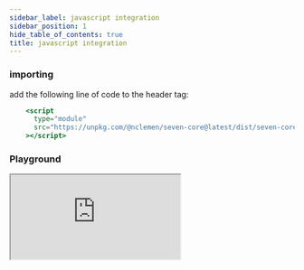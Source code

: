 ```yaml
---
sidebar_label: javascript integration
sidebar_position: 1
hide_table_of_contents: true
title: javascript integration
---
```


<h3>importing</h3>

add the following line of code to the header tag:
```jsx title="main.js"
    <script
      type="module"
      src="https://unpkg.com/@nclemen/seven-core@latest/dist/seven-core/seven-core.esm.js"
    ></script>
```

<h3>Playground</h3>

<iframe src="https://codesandbox.io/embed/wizardly-noyce-zuob1d?fontsize=14&hidenavigation=1&theme=dark"
        style={{
            width:"100%", height:"800px", border:"0", "border-radius": "4px", overflow:"hidden",
        }}
        title="wizardly-noyce-zuob1d"
        allow="accelerometer; ambient-light-sensor; camera; encrypted-media; geolocation; gyroscope; hid; microphone; midi; payment; usb; vr; xr-spatial-tracking"
        sandbox="allow-forms allow-modals allow-popups allow-presentation allow-same-origin allow-scripts"
></iframe>

<a href=""></a>